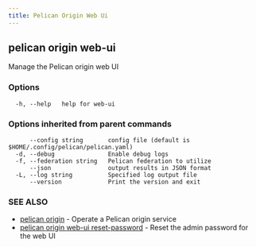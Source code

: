 ```yaml
---
title: Pelican Origin Web Ui
---
```


## pelican origin web-ui

Manage the Pelican origin web UI

### Options

```
  -h, --help   help for web-ui
```

### Options inherited from parent commands

```
      --config string       config file (default is $HOME/.config/pelican/pelican.yaml)
  -d, --debug               Enable debug logs
  -f, --federation string   Pelican federation to utilize
      --json                output results in JSON format
  -L, --log string          Specified log output file
      --version             Print the version and exit
```

### SEE ALSO

* [pelican origin](/commands-reference/pelican/origin/)	 - Operate a Pelican origin service
* [pelican origin web-ui reset-password](/commands-reference/pelican/origin/web-ui/reset-password/)	 - Reset the admin password for the web UI

